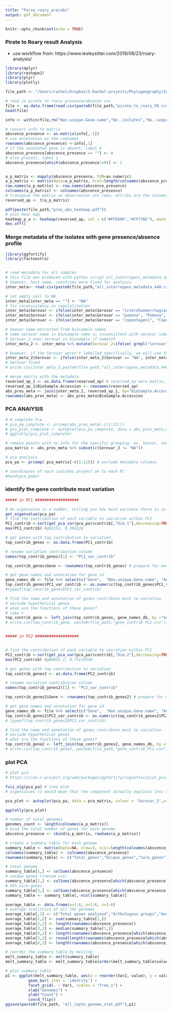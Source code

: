 ```yaml
---
title: "Parse_roary_pre/abs"
output: pdf_document
---
```


```r
knitr::opts_chunk$set(echo = TRUE)
```
### Pirate to Roary result Analysis
- use workflow from: https://www.lesleysitter.com/2019/08/23/roary-analysis/

```r
library(dplyr)
library(reshape2)
library(plyr)
library(plotly)

file_path <- "/Users/rachel/Dropbox/5.Rachel-projects/Phylogeography/Interrogans/"
```

```r
# read in pirate to roary presence/absence csv
file <- as.data.frame(read.csv(paste0(file_path,"pirate_to_roary_PA.csv")))
head(file)

```

```r
info <- within(file,rm("Non.unique.Gene.name","No..isolates","No..sequences","Avg.sequences.per.isolate","Genome.Fragment","Order.within.Fragment","Accessory.Fragment","Accessory.Order.with.Fragment","QC","Min.group.size.nuc","Max.group.size.nuc","Avg.group.size.nuc","Annotation"))

# convert info to matrix
abscence_presence <- as.matrix(info[,-1])
# use annotation as the rownames 
rownames(abscence_presence) <-info[,1]
# if the annotated gene is absent, label 0
abscence_presence[abscence_presence == ""] <- 0
# else present, label 1
abscence_presence[which(abscence_presence!=0)] <- 1


a_p_matrix <- mapply(abscence_presence, FUN=as.numeric)
a_p_matrix <- matrix(data=a_p_matrix, ncol=length(colnames(abscence_presence)), nrow=length(row.names(abscence_presence)))
row.names(a_p_matrix) <- row.names(abscence_presence)
colnames(a_p_matrix) <- colnames(abscence_presence)
# transpose the matrix so observation are rows, attribs are the columns
reversed_ap <- t(a_p_matrix) 

```

```r
pdf(paste(file_path,"pres_abs_heatmap.pdf"))
# plot heat map
heatmap_p_a <- heatmap(reversed_ap, col = c("#FFE986","#FF736E"), main = "Absence/Presence of genes", trace="none", labRow=FALSE)
dev.off() 

```
### Merge metadata of the isolates with gene presence/absence profile
```r

library(ggfortify)
library(factoextra)


# read metadata for all samples
# this file was produced with python script all_interrogans_metadata.ipynb
# however, host name, countries were fixed for analysis
inter_meta<- read.csv(paste0(file_path,"all_interrogans_metadata_440.csv") ) #%>% select(c("BioSample.Accession","Host.Name","Geographic.Location","country","Serovar","Institute","biosample_name"))

# set empty cell to NA
inter_meta[inter_meta == ""] <- "NA"
# fix inconsistency in capitalization
inter_meta$Serovar <- ifelse(inter_meta$Serovar == "icterohaemorrhagiae", "Icterohaemorrhagiae", inter_meta$Serovar)
inter_meta$Serovar <- ifelse(inter_meta$Serovar == "pomona", "Pomona", inter_meta$Serovar)
inter_meta$Serovar <- ifelse(inter_meta$Serovar == "copenhageni", "Copenhageni", inter_meta$Serovar)

# Seovar name extracted from biosample names
# some serovar name in biosample name is inconsistent with serovar label
# Serovar_2 uses serovar in biosample if unmatch
inter_meta_2 <- inter_meta %>% mutate(Serovar_2=ifelse( grepl("serovar",biosample_name,fixed = TRUE), unlist(lapply(biosample_name,function(x) {unlist(strsplit(x," "))[match("serovar", unlist(strsplit(x," ")))+1]})), Serovar)) 

# However, if the Serovar weren't labelled specifically, we will use the one defined in the biosample name
inter_meta_2$Serovar <- ifelse(inter_meta_2$Serovar == "NA", inter_meta_2$Serovar_2, inter_meta_2$Serovar)
# Serovar fixed
# write.csv(inter_meta_2,paste0(file_path,"all_interrogans_metadata_440_edited.csv"))

# merge matrix with the metadata
reversed_ap_1 <- as.data.frame(reversed_ap) # reversed_ap were matrix, now to df
reversed_ap_1$BioSample.Accession <- rownames(reversed_ap)
abs_pres_meta <- join(inter_meta_2, reversed_ap_1, by="BioSample.Accession")
rownames(abs_pres_meta) <- abs_pres_meta$BioSample.Accession

```

### PCA ANAlYSIS
```r


# # complete Pca 
# pca_pa_complete <- prcomp(abs_pres_meta[-c(1:21)])
# pca_plot_complete <- autoplot(pca_pa_complete, data = abs_pres_meta,x=1,y=2)
# ggplotly(pca_plot_complete) 

# remove points with no info for the specific grouping. ex. Seovar, country, Host.Name
pca_matrix <- abs_pres_meta %>% subset(c(Serovar_2 != "NA"))

# pca analysis
pca_pa <- prcomp( pca_matrix[-c(1:21)]) # exclude metadata columns

# coordinates of each isolates project on to each PC
#head(pca_pa$x) 


```
### identify the gene contribute most variation 
```r

##### in PC1 ###################

# An eigenvalue is a number, telling you how much variance there is in the data in that direction. The eigenvector with the highest eigenvalue is therefore the principal component
get_eigenvalue(pca_pa)
# find the contribution of each variable to vairation within PC1
PC1_contrib <-sort(get_pca_var(pca_pa)$contrib[,"Dim.1"],decreasing=TRUE)
max(PC1_contrib) #g01151, 0.366226

# get genes with top contribution to variation
top_contrib_genes <- as.data.frame(PC1_contrib)

# rename variation contribution column
names(top_contrib_genes)[1] <- "PC1_var_contrib"

top_contrib_genes$Gene <- rownames(top_contrib_genes) # prepare for merging

# get gene names and annotation for gene id
gene_names_db <- file %>% select(c("Gene",	"Non.unique.Gene.name",	"Annotation"))
top_contrib_genes$PC1_var_contrib <- as.numeric(top_contrib_genes$PC1_var_contrib)
#typeof(top_contrib_genes$PC1_var_contrib)

# find the name and annotation of genes contribute most to variation
# exclude hypothetical genes
# what are the functions of these genes?
# take t
top_contrib_gene <- left_join(top_contrib_genes, gene_names_db, by ="Gene",all=TRUE) #%>% subset(Annotation != "hypothetical protein") 
# write.csv(top_contrib_gene, paste0(file_path,"gene_contrib_PC1.csv"),row.names = FALSE)


##### in PC2 ###################


# find the contribution of each variable to vairation within PC1
PC2_contrib <-sort(get_pca_var(pca_pa)$contrib[,"Dim.2"],decreasing=TRUE)
max(PC2_contrib) #g00035_2, 0.75119330  

# get genes with top contribution to variation
top_contrib_genes2 <- as.data.frame(PC2_contrib)

# rename variation contribution column
names(top_contrib_genes2)[1] <- "PC2_var_contrib"

top_contrib_genes2$Gene <- rownames(top_contrib_genes2) # prepare for merging

# get gene names and annotation for gene id
gene_names_db <- file %>% select(c("Gene",	"Non.unique.Gene.name",	"Annotation"))
top_contrib_genes2$PC2_var_contrib <- as.numeric(top_contrib_genes2$PC2_var_contrib)
# typeof(top_contrib_genes2$PC2_var_contrib)

# find the name and annotation of genes contribute most to variation
# exclude hypothetical genes
# what are the functions of these genes?
top_contrib_gene2 <- left_join(top_contrib_genes2, gene_names_db, by ="Gene",all=TRUE) #%>% subset(Annotation != "hypothetical protein")
# write.csv(top_contrib_gene2, paste0(file_path,"gene_contrib_PC2.csv"),row.names = FALSE)
```

### plot PCA
```r
# plot pca
# https://cran.r-project.org/web/packages/ggfortify/vignettes/plot_pca.html

fviz_eig(pca_pa) # sree plot
# eigenvalues <1 would mean that the component actually explains less than a single # explanatory variable we discard them

pca_plot <- autoplot(pca_pa, data = pca_matrix, colour = 'Serovar_2',x=1,y=2,label=TRUE)

ggplotly(pca_plot)

```


```r
# number of total genomes
genomes_count <- length(colnames(a_p_matrix))
# bind the total number of genes for each genome 
abscence_presence <- cbind(a_p_matrix, rowSums(a_p_matrix))

# create a summary table for each genome
summary_table <- matrix(data=NA, nrow=3, ncol=length(colnames(abscence_presence)))
colnames(summary_table) <- colnames(abscence_presence)
rownames(summary_table) <- c("Total_genes","Unique_genes","Core_genes")

# total genome
summary_table[1,] <- colSums(abscence_presence)
# unique genes (rowsum ==1)
summary_table[2,] <- colSums(abscence_presence[which(abscence_presence[,ncol(abscence_presence)] == 1),])
# 95% core genes
summary_table[3,] <- colSums(abscence_presence[which(abscence_presence[,ncol(abscence_presence)] >= (genomes_count*0.95)),])
summary_table <- summary_table[,-ncol(summary_table)]

```

```r
average_table <- data.frame(x=1:6, y=1:6, z=1:6)
# average statistics of all the genomes
average_table[,1] <- c("Total genes analyzed","Orthologous groups","Average gene count","Average core genes","Average unique genes","Total unique genes")
average_table[1,2] <- sum(summary_table[1,])
average_table[2,2] <- length(rownames(abscence_presence))
average_table[3,2] <- median(summary_table[1,])
average_table[4,2] <- length(rownames(abscence_presence[which(abscence_presence[,ncol(abscence_presence)] >= (genomes_count*0.95)),]))
average_table[5,2] <- round(length(rownames(abscence_presence[which(abscence_presence[,ncol(abscence_presence)] == 1),]))/length(colnames(abscence_presence)))
average_table[6,2] <- length(rownames(abscence_presence[which(abscence_presence[,ncol(abscence_presence)] == 1),]))

# reorder the summary table by melting
melt_summary_table <- melt(summary_table)
melt_summary_table <- melt_summary_table[order(melt_summary_table$value),]
```

```r

# plot summary table
p1 <- ggplot(melt_summary_table, aes(x = reorder(Var2, value), y = value)) + 
          geom_bar( stat = 'identity') + 
          facet_grid(. ~ Var1, scales = "free_x") + 
          xlab("Genomes") +
          ylab("Count") +
          coord_flip()
ggsave(paste0(file_path, "all_lepto_genome_stat.pdf"),p1)
```